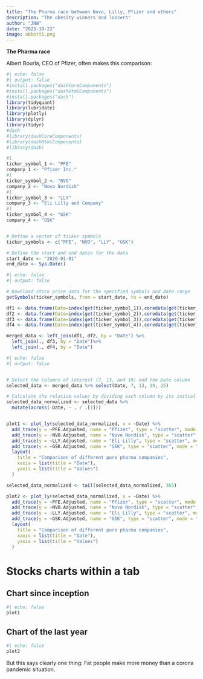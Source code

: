 ```yaml
---
title: "The Pharma race between Novo, Lilly, Pfizer and others"
description: "The obesity winners and loosers"
author: "JNW"
date: "2023-10-23"
image: abbott1.png
---
```


**The Pharma race**

Albert Bourla, CEO of Pfizer, often makes this comparison:

```r
#| echo: false
#| output: false
#install.packages("dashCoreComponents")
#install.packages("dashHtmlComponents")
#install.packages("dash")
library(tidyquant)
library(lubridate)
library(plotly)
library(dplyr)
library(tidyr)
#dash
#library(dashCoreComponents)
#library(dashHtmlComponents)
#library(dash)

#1
ticker_symbol_1 <- "PFE"
company_1 <- "Pfizer Inc."
#1
ticker_symbol_2 <- "NVO"
company_2 <- "Novo Nordisk"
#1
ticker_symbol_3 <- "LLY"
company_3 <- "Eli Lilly and Company"
#1
ticker_symbol_4 <- "GSK"
company_4 <- "GSK"


# Define a vector of ticker symbols
ticker_symbols <- c("PFE", "NVO", "LLY", "GSK")

# Define the start and end dates for the data
start_date <- "2020-01-01"
end_date <- Sys.Date()


```

```r
#| echo: false
#| output: false

# Download stock price data for the specified symbols and date range
getSymbols(ticker_symbols, from = start_date, to = end_date)

df1 <- data.frame(Date=index(get(ticker_symbol_1)),coredata(get(ticker_symbol_1)))
df2 <- data.frame(Date=index(get(ticker_symbol_2)),coredata(get(ticker_symbol_2)))
df3 <- data.frame(Date=index(get(ticker_symbol_3)),coredata(get(ticker_symbol_3)))
df4 <- data.frame(Date=index(get(ticker_symbol_4)),coredata(get(ticker_symbol_4)))

merged_data <- left_join(df1, df2, by = "Date") %>%
  left_join(., df3, by = "Date")%>%
  left_join(., df4, by = "Date")

```

```r
#| echo: false
#| output: false


# Select the columns of interest (7, 13, and 19) and the Date column
selected_data <- merged_data %>% select(Date, 7, 13, 19, 25)

# Calculate the relative values by dividing each column by its initial value
selected_data_normalized <- selected_data %>%
  mutate(across(-Date, ~ . / .[1])) 


plot1 <- plot_ly(selected_data_normalized, x = ~Date) %>%
  add_trace(y = ~PFE.Adjusted, name = "Pfizer", type = "scatter", mode = "lines") %>%
  add_trace(y = ~NVO.Adjusted, name = "Novo Nordisk", type = "scatter", mode = "lines") %>%
  add_trace(y = ~LLY.Adjusted, name = "Eli Lilly", type = "scatter", mode = "lines") %>%
  add_trace(y = ~GSK.Adjusted, name = "GSK", type = "scatter", mode = "lines") %>%
  layout(
    title = "Comparison of different pure pharma companies",
    xaxis = list(title = "Date"),
    yaxis = list(title = "Values")
  )

selected_data_normalized <- tail(selected_data_normalized, 365)

plot2 <- plot_ly(selected_data_normalized, x = ~Date) %>% 
  add_trace(y = ~PFE.Adjusted, name = "Pfizer", type = "scatter", mode = "lines") %>%
  add_trace(y = ~NVO.Adjusted, name = "Novo Nordisk", type = "scatter", mode = "lines") %>%
  add_trace(y = ~LLY.Adjusted, name = "Eli Lilly", type = "scatter", mode = "lines") %>%
  add_trace(y = ~GSK.Adjusted, name = "GSK", type = "scatter", mode = "lines") %>%
  layout(
    title = "Comparison of different pure pharma companies",
    xaxis = list(title = "Date"),
    yaxis = list(title = "Values")
  )

```

# Stocks charts within a tab

::: nav-pills
::: panel-tabset
## Chart since inception

```r
#| echo: false
plot1
```

## Chart of the last year

```r
#| echo: false
plot2
```
:::
:::

But this says clearly one thing: Fat people make more money than a corona pandemic situation. 
